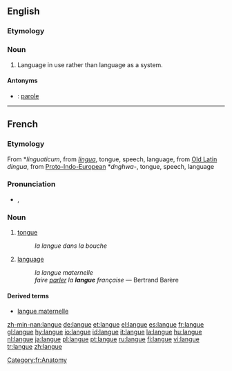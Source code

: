 ==English==
===Etymology===
{{F.}}

===Noun===
{{wikipedia|parole}}
{{en-noun|-}}

#{{italbrac|linguistics}} Language in use rather than language as a system.

====Antonyms====
*{{italbrac|language in use}}: [[parole]]

----
==French==
===Etymology===
From {{VL.}} *''linguaticum'', from {{L.}} ''[[lingua#Latin|lingua]]'', tongue, speech, language, from [[Old Latin]] ''dingua'', from [[Proto-Indo-European]] *''dnghwa-'', tongue, speech, language

===Pronunciation===
*{{IPA|/lɑ̃ɡ/}}, {{SAMPA|/lA~g/}}

===Noun===
{{fr-noun-reg|f}}

#{{italbrac|anatomy}} [[tongue]]
#:''la langue dans la bouche''
#{{italbrac|linguistics}} [[language]] {{italbrac|system of communication using written or spoken words}}
#:''la langue maternelle''
#:''faire [[parler]] la '''langue''' française'' &mdash; Bertrand Barère

====Derived terms====
*[[langue maternelle]]

[[Category:fr:Anatomy]]

[[zh-min-nan:langue]]
[[de:langue]]
[[et:langue]]
[[el:langue]]
[[es:langue]]
[[fr:langue]]
[[gl:langue]]
[[hy:langue]]
[[io:langue]]
[[id:langue]]
[[it:langue]]
[[la:langue]]
[[hu:langue]]
[[nl:langue]]
[[ja:langue]]
[[pl:langue]]
[[pt:langue]]
[[ru:langue]]
[[fi:langue]]
[[vi:langue]]
[[tr:langue]]
[[zh:langue]]